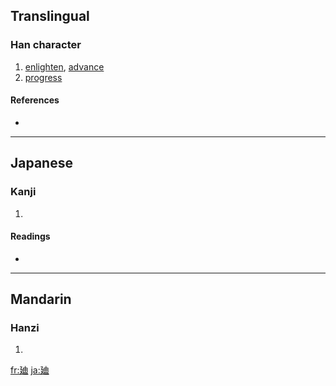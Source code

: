 {{see|迪}}
==Translingual==

===Han character===
{{Han char|rn=54|rad=廴|as=05|sn=8|four=|canj=弓大中田 (NKLW)}}

# [[enlighten]], [[advance]]
# [[progress]]

====References====
* {{Han ref|kx=0353.031|hdz=10404.030|uh=5EF8|ud=24312}}

----

==Japanese==

===Kanji===
{{ja-kanji|grade=|rs=廴05}}

# {{defn|Japanese}}

====Readings====
* {{ja-readings|on=[[てき]] (teki)|kun=[[みち]] (michi)}}

----

==Mandarin==

===Hanzi===
{{cmn-hanzi|pin=[[dí]] ([[di2]])|wg=ti<sup>2</sup>}}

# {{defn|Mandarin}}

[[fr:廸]]
[[ja:廸]]